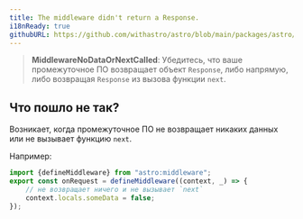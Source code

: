 ```yaml
---
title: The middleware didn't return a Response.
i18nReady: true
githubURL: https://github.com/withastro/astro/blob/main/packages/astro/src/core/errors/errors-data.ts
---
```


> **MiddlewareNoDataOrNextCalled**: Убедитесь, что ваше промежуточное ПО возвращает объект `Response`, либо напрямую, либо возвращая `Response` из вызова функции `next`.

## Что пошло не так?

Возникает, когда промежуточное ПО не возвращает никаких данных или не вызывает функцию `next`.

Например:
```ts
import {defineMiddleware} from "astro:middleware";
export const onRequest = defineMiddleware((context, _) => {
	// не возвращает ничего и не вызывает `next`
	context.locals.someData = false;
});
```
